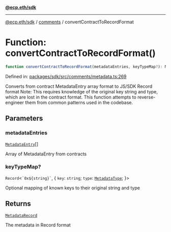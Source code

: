 [**@ecp.eth/sdk**](../../index.mdx)

***

[@ecp.eth/sdk](/sdk-reference/index.mdx) / [comments](/sdk-reference/comments/index.mdx) / convertContractToRecordFormat

# Function: convertContractToRecordFormat()

```ts
function convertContractToRecordFormat(metadataEntries, keyTypeMap?): MetadataRecord;
```

Defined in: [packages/sdk/src/comments/metadata.ts:269](https://github.com/ecp-eth/comments-monorepo/blob/main/packages/sdk/src/comments/metadata.ts#L269)

Converts from contract MetadataEntry array format to JS/SDK Record format
Note: This requires knowledge of the original key string and type, which are lost
in the contract format. This function attempts to reverse-engineer them from
common patterns used in the codebase.

## Parameters

### metadataEntries

[`MetadataEntry`](/sdk-reference/comments/type-aliases/MetadataEntry.mdx)[]

Array of MetadataEntry from contracts

### keyTypeMap?

`Record`\<`` `0x${string}` ``, \{
  `key`: `string`;
  `type`: [`MetadataType`](/sdk-reference/comments/type-aliases/MetadataType.mdx);
\}\>

Optional mapping of known keys to their original string and type

## Returns

[`MetadataRecord`](/sdk-reference/comments/type-aliases/MetadataRecord.mdx)

The metadata in Record format
